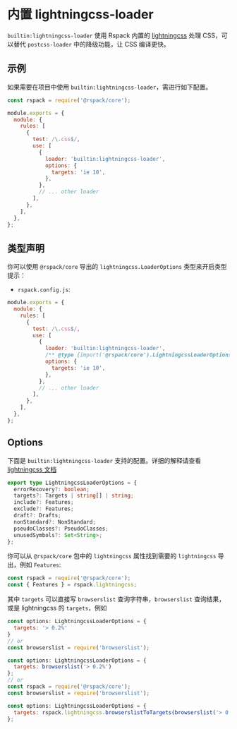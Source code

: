 
# 内置 lightningcss-loader

<ApiMeta addedVersion="1.0.0" />

`builtin:lightningcss-loader` 使用 Rspack 内置的 [lightningcss](https://github.com/parcel-bundler/lightningcss) 处理 CSS，可以替代 `postcss-loader` 中的降级功能，让 CSS 编译更快。

## 示例

如果需要在项目中使用 `builtin:lightningcss-loader`，需进行如下配置。

```js
const rspack = require('@rspack/core');

module.exports = {
  module: {
    rules: [
      {
        test: /\.css$/,
        use: [
          {
            loader: 'builtin:lightningcss-loader',
            options: {
              targets: 'ie 10',
            },
          },
          // ... other loader
        ],
      },
    ],
  },
};
```

## 类型声明

你可以使用 `@rspack/core` 导出的 `lightningcss.LoaderOptions` 类型来开启类型提示：

- `rspack.config.js`:

```js
module.exports = {
  module: {
    rules: [
      {
        test: /\.css$/,
        use: [
          {
            loader: 'builtin:lightningcss-loader',
            /** @type {import('@rspack/core').LightningcssLoaderOptions} */
            options: {
              targets: 'ie 10',
            },
          },
          // ... other loader
        ],
      },
    ],
  },
};
```

## Options

下面是 `builtin:lightningcss-loader` 支持的配置。详细的解释请查看 [lightningcss 文档](https://lightningcss.dev/transpilation.html)

```ts
export type LightningcssLoaderOptions = {
  errorRecovery?: boolean;
  targets?: Targets | string[] | string;
  include?: Features;
  exclude?: Features;
  draft?: Drafts;
  nonStandard?: NonStandard;
  pseudoClasses?: PseudoClasses;
  unusedSymbols?: Set<String>;
};
```

你可以从 `@rspack/core` 包中的 `lightningcss` 属性找到需要的 `lightningcss` 导出，例如 `Features`:

```ts
const rspack = require('@rspack/core');
const { Features } = rspack.lightningcss;
```

其中 `targets` 可以直接写 `browserslist` 查询字符串，`browserslist` 查询结果，或是 lightningcss 的 `targets`，例如

```js
const options: LightningcssLoaderOptions = {
  targets: '> 0.2%'
}
// or
const browserslist = require('browserslist');

const options: LightningcssLoaderOptions = {
  targets: browserslist('> 0.2%')
};
// or
const rspack = require('@rspack/core');
const browserslist = require('browserslist');

const options: LightningcssLoaderOptions = {
  targets: rspack.lightningcss.browserslistToTargets(browserslist('> 0.2%'))
};
```
